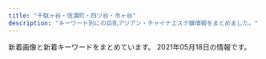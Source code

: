 ```yaml
---
title: "千駄ヶ谷・信濃町・四ツ谷・市ヶ谷"
description: "キーワード別にの巨乳アジアン・チャイナエステ嬢情報をまとめました。"
---
```


新着画像と新着キーワードをまとめています。
2021年05月18日の情報です。

<DmmAffiliateIns />
<KeywordTable
  shops={
    [
    {
        "url": "http://lakulaku.info/",
        "keywords": {},
        "name": "\u767e\u5408",
        "station": "\u56db\u8c37\u4e09\u4e01\u76ee\u99c52\u756a",
        "img_links": [
            "http://lakulaku.info/images/staff/5-5.jpg",
            "http://lakulaku.info/img/5-2.jpg",
            "http://lakulaku.info/images/mobile.png",
            "http://lakulaku.info/img/5-5.jpg",
            "http://lakulaku.info/images/staff/5-2.jpg",
            "http://lakulaku.info/images/staff/nena.jpg",
            "http://lakulaku.info/images/staff/ai.jpg",
            "http://lakulaku.info/images/top.jpg",
            "http://lakulaku.info/img/5-4.jpg",
            "http://lakulaku.info/images/newtit.png",
            "http://lakulaku.info/img/s06.jpg",
            "http://lakulaku.info/images/staff/ai-a.jpg",
            "http://lakulaku.info/images/staff/5-4.jpg",
            "http://lakulaku.info/images/staff/sizuka.jpg",
            "http://lakulaku.info/images/staff/5-1.jpg",
            "http://lakulaku.info/images/staff/mari.jpg",
            "http://lakulaku.info/images/titestaff.png",
            "http://lakulaku.info/img/5-1.jpg",
            "http://lakulaku.info/images/staff/rina.jpg",
            "http://lakulaku.info/images/staff/yumi.jpg",
            "http://lakulaku.info/img/rina.jpg",
            "http://lakulaku.info/images/staff/5-3.jpg",
            "http://lakulaku.info/swf/baner.jpg",
            "http://lakulaku.info/images/staff/s06.jpg",
            "http://lakulaku.info/images/staff/momo.jpg",
            "http://lakulaku.info/img/5-3.jpg"
        ]
    },
    {
        "url": "http://e-yotsuya.net/",
        "img_links": [
            "http://e-yotsuya.net/images/g2.jpg",
            "http://e-yotsuya.net/images/news-tit.png",
            "http://e-yotsuya.net/images/g6.jpg",
            "http://e-yotsuya.net/images/top2.png",
            "http://e-yotsuya.net/images/g4.jpg",
            "http://e-yotsuya.net/images/tite-staff.jpg",
            "http://e-yotsuya.net/images/baner.jpg",
            "http://e-yotsuya.net/images/top.jpg",
            "http://e-yotsuya.net/images/g5.jpg",
            "http://e-yotsuya.net/images/g7.jpg",
            "http://e-yotsuya.net/images/g8.jpg",
            "http://e-yotsuya.net/images/g3.jpg",
            "http://e-yotsuya.net/images/news-tit1.jpg",
            "http://e-yotsuya.net/images/room.jpg",
            "http://e-yotsuya.net/images/g9.jpg",
            "http://e-yotsuya.net/images/mobile.png",
            "http://e-yotsuya.net/images/g1.jpg",
            "http://e-yotsuya.net/images/baner2.jpg",
            "http://e-yotsuya.net/images/tite-staff1.jpg"
        ],
        "station": "JR\u56db\u30c4\u8c37\u99c5\u8d64\u5742\u53e3",
        "keywords": {
            "C": 14
        },
        "name": "\u30b9\u30de\u30a4\u30eb"
    },
    {
        "keywords": {},
        "station": "\u56db\u8c37\u4e09\u4e01\u76ee\u99c52\u756a",
        "url": "http://e-rosa.net/",
        "img_links": [
            "http://e-rosa.net/images/noimage.jpg",
            "http://e-rosa.net/images/meyi1.jpg",
            "http://e-rosa.net/images/004.jpg",
            "http://e-rosa.net/images/003.jpg",
            "http://e-rosa.net/images/sejutu2.jpg",
            "http://e-rosa.net/images/rina0.jpg",
            "http://e-rosa.net/images/sejutu5.jpg",
            "http://e-rosa.net/images/002.jpg",
            "http://e-rosa.net/images/ha.jpg",
            "http://e-rosa.net/images/nei_03.png",
            "http://e-rosa.net/images/ayaka.jpg",
            "http://e-rosa.net/images/girl_03.png",
            "http://e-rosa.net/images/tite-magazine.png",
            "http://e-rosa.net/images/news_top.jpg",
            "http://e-rosa.net/images/right_top.png",
            "http://e-rosa.net/images/girl_01.png",
            "http://e-rosa.net/images/sejutu1.jpg",
            "http://e-rosa.net/images/rina1.jpg",
            "http://e-rosa.net/images/pagetop.png",
            "http://e-rosa.net/images/g13.jpg",
            "http://e-rosa.net/images/girlx_top.png",
            "http://e-rosa.net/images/yuyi.jpg",
            "http://e-rosa.net/images/005.jpg",
            "http://e-rosa.net/images/006.jpg",
            "http://e-rosa.net/images/ddd.jpg",
            "http://e-rosa.net/images/k1.jpg",
            "http://e-rosa.net/images/001.jpg",
            "http://e-rosa.net/images/te2.jpg",
            "http://e-rosa.net/images/tite-staff.png",
            "http://e-rosa.net/images/aya1.jpg",
            "http://e-rosa.net/images/yuna.jpg",
            "http://e-rosa.net/images/right_bottom.png",
            "http://e-rosa.net/images/mio.jpg",
            "http://e-rosa.net/images/meyi2.jpg",
            "http://e-rosa.net/images/te3.jpg",
            "http://e-rosa.net/images/te1.jpg",
            "http://e-rosa.net/images/009.jpg",
            "http://e-rosa.net/images/aya2.jpg",
            "http://e-rosa.net/images/mimi.jpg",
            "http://e-rosa.net/images/sejutu6.jpg",
            "http://e-rosa.net/images/tite-link.png",
            "http://e-rosa.net/images/yuyu.jpg",
            "http://e-rosa.net/images/girl_top.png",
            "http://e-rosa.net/images/nei_01.png",
            "http://e-rosa.net/images/rina2.jpg",
            "http://e-rosa.net/images/rimi.jpg",
            "http://e-rosa.net/images/risa.jpg",
            "http://e-rosa.net/images/access3.jpg",
            "http://e-rosa.net/images/haruka.jpg",
            "http://e-rosa.net/images/news_bottom.jpg",
            "http://e-rosa.net/images/grande.jpg",
            "http://e-rosa.net/images/gg1.png",
            "http://e-rosa.net/images/g1.jpg",
            "http://e-rosa.net/images/yuri.jpg",
            "http://e-rosa.net/images/misa1.jpg"
        ],
        "name": "ROSA"
    },
    {
        "name": "Moon",
        "station": "\u9eb9\u753a\u99c51\u756a\u51fa\u53e3",
        "url": "http://xn--vckg5a9gug.in.net/",
        "keywords": {
            "86": 3,
            "85": 1,
            "D": 4
        },
        "img_links": [
            "http://xn--vckg5a9gug.in.net/images/tit3.jpg",
            "http://xn--vckg5a9gug.in.net/images/fbt.jpg",
            "http://xn--vckg5a9gug.in.net/images/cg01.jpg",
            "http://xn--vckg5a9gug.in.net/images/cg02.jpg",
            "http://xn--vckg5a9gug.in.net/images/fbf.jpg",
            "http://xn--vckg5a9gug.in.net/images/cg04.jpg",
            "http://xn--vckg5a9gug.in.net/images/cg03.jpg",
            "http://xn--vckg5a9gug.in.net/images/top.jpg",
            "http://xn--vckg5a9gug.in.net/images/no.png",
            "http://xn--vckg5a9gug.in.net/link/menlog.jpg",
            "http://xn--vckg5a9gug.in.net/images/tit2.jpg",
            "http://xn--vckg5a9gug.in.net/images/tit5.jpg",
            "http://xn--vckg5a9gug.in.net/images/fla.jpg",
            "http://xn--vckg5a9gug.in.net/images/tit1.jpg",
            "http://xn--vckg5a9gug.in.net/images/tit4.jpg",
            "http://xn--vckg5a9gug.in.net/images/sys.jpg"
        ]
    },
    {
        "url": "http://www.bara.relaxjp.info/",
        "name": "\u8594\u8587",
        "keywords": {
            "D": 8,
            "C": 12,
            "87": 6,
            "86": 2
        },
        "img_links": [
            "http://www.bara.relaxjp.info/files/002-02.jpg",
            "http://www.bara.relaxjp.info/files/005.jpg",
            "http://www.bara.relaxjp.info/files/002.jpg",
            "http://www.bara.relaxjp.info/files/003.jpg",
            "http://www.bara.relaxjp.info/images/slider/3.jpg",
            "http://www.bara.relaxjp.info/img/pickup.jpg",
            "http://www.bara.relaxjp.info/img/goback.jpg",
            "http://www.bara.relaxjp.info/images/slider/1.jpg",
            "http://www.bara.relaxjp.info/img/ttl_therapist_top.png",
            "http://www.bara.relaxjp.info/files/001-02.jpg",
            "http://www.bara.relaxjp.info/files/003-02.jpg",
            "http://www.bara.relaxjp.info/images/slider/2.jpg",
            "http://www.bara.relaxjp.info/img/tel.png",
            "http://www.bara.relaxjp.info/img/ttl_info.png",
            "http://www.bara.relaxjp.info/files/001.jpg",
            "http://www.bara.relaxjp.info/img/ttl_news.png",
            "http://www.bara.relaxjp.info/files/005-02.jpg",
            "http://www.bara.relaxjp.info/img/btn_side_mobile.jpg"
        ],
        "station": "\u56db\u8c37\u4e09\u4e01\u76ee\u99c53\u756a\u53e3"
    },
    {
        "station": "\u56db\u8c37\u4e09\u4e01\u76ee\u99c52\u756a",
        "img_links": [
            "https://tanpopo.tyo.cm/images/sp_mainimg.jpg",
            "https://tanpopo.tyo.cm/photos/sites/43/2021/03/2021031408034074.jpg",
            "https://tanpopo.tyo.cm/photos/sites/43/2021/05/202105060342369.jpg",
            "https://tanpopo.tyo.cm/photos/sites/43/2021/04/2021042009410236.jpg",
            "https://tanpopo.tyo.cm/photos/sites/43/2021/03/2021032601572927.jpg",
            "https://tanpopo.tyo.cm/photos/sites/43/2021/03/2021031408034196.jpg",
            "https://tanpopo.tyo.cm/photos/sites/43/2021/04/2021042009410397.jpg",
            "https://tanpopo.tyo.cm/photos/sites/43/2021/05/2021050603412641.jpg",
            "https://tanpopo.tyo.cm/photos/sites/43/2021/04/2021041102041585.jpg",
            "https://tanpopo.tyo.cm/photos/sites/43/2021/04/2021041102041633.jpg",
            "https://tanpopo.tyo.cm/photos/sites/43/2021/03/2021031408034299.jpg",
            "https://tanpopo.tyo.cm/photos/sites/43/2021/04/2021041102041811.jpg",
            "https://tanpopo.tyo.cm/images/service4.jpg",
            "https://tanpopo.tyo.cm/photos/sites/43/2021/04/2021041907342674.jpg",
            "https://tanpopo.tyo.cm/photos/sites/43/2021/03/2021032601573011.jpg",
            "https://tanpopo.tyo.cm/images/service3.jpg",
            "https://tanpopo.tyo.cm/photos/sites/43/2021/04/2021042009410355.jpg",
            "https://tanpopo.tyo.cm/photos/sites/43/2021/03/2021031408034382.jpg",
            "https://tanpopo.tyo.cm/photos/sites/43/2021/03/2021032601572729.jpg",
            "https://tanpopo.tyo.cm/photos/sites/43/2021/05/2021050603423148.jpg",
            "https://tanpopo.tyo.cm/photos/sites/43/2021/04/2021041102041776.jpg",
            "https://tanpopo.tyo.cm/images/sp_img_teaser.jpg",
            "https://tanpopo.tyo.cm/photos/sites/43/2021/04/2021041907343346.jpg",
            "https://tanpopo.tyo.cm/photos/sites/43/2021/03/202103260157281.jpg",
            "https://tanpopo.tyo.cm/images/img_teaser.jpg",
            "https://tanpopo.tyo.cm/images/service1.jpg",
            "https://tanpopo.tyo.cm/images/pagetop.png",
            "https://tanpopo.tyo.cm/photos/sites/43/2021/04/2021042009410434.jpg",
            "https://tanpopo.tyo.cm/images/mainimg.jpg",
            "https://tanpopo.tyo.cm/images/service2.jpg",
            "https://tanpopo.tyo.cm/photos/sites/43/2021/05/2021050603413163.jpg"
        ],
        "name": "\u305f\u3093\u307d\u307d",
        "url": "https://tanpopo.tyo.cm/",
        "keywords": {
            "87": 8,
            "84": 4,
            "F": 4,
            "D": 44,
            "E": 4,
            "C": 22,
            "85": 28,
            "86": 12
        }
    },
    {
        "img_links": [
            "https://juno-esthe.tokyo/wp-content/themes/este/img/tel_footer.png",
            "https://juno-esthe.tokyo/wp-content/themes/este/img/top-img05.png",
            "https://juno-esthe.tokyo/wp-content/uploads/2021/03/31tiramisu.jpg",
            "https://juno-esthe.tokyo/wp-content/uploads/2021/02/12345678tiramisu.jpg",
            "https://juno-esthe.tokyo/wp-content/uploads/2021/03/1tiramisu.jpg",
            "https://juno-esthe.tokyo/wp-content/themes/este/img/top-img03.png",
            "https://juno-esthe.tokyo/wp-content/themes/este/img/3.jpg",
            "https://juno-esthe.tokyo/wp-content/uploads/2021/02/78621tiramisu.jpg",
            "https://juno-esthe.tokyo/wp-content/themes/este/img/tel_header.png",
            "https://juno-esthe.tokyo/wp-content/themes/este/img/top-img02.png",
            "https://juno-esthe.tokyo/wp-content/uploads/2021/04/87612tiramisu.jpg",
            "https://juno-esthe.tokyo/wp-content/uploads/2021/02/3121tiramisu.jpg",
            "https://juno-esthe.tokyo/wp-content/uploads/2021/02/567tiramisu.jpg",
            "https://juno-esthe.tokyo/wp-content/themes/este/img/call.png",
            "https://juno-esthe.tokyo/wp-content/uploads/2021/04/89762517tiramisu.jpg",
            "https://juno-esthe.tokyo/wp-content/themes/este/img/top-img01.png",
            "https://juno-esthe.tokyo/wp-content/uploads/2021/02/1tiramisu-1.jpg",
            "https://juno-esthe.tokyo/wp-content/themes/este/img/2.jpg",
            "https://juno-esthe.tokyo/wp-content/uploads/2021/02/8estrdyfugi.jpg",
            "https://juno-esthe.tokyo/wp-content/uploads/2021/03/4567tiramisu.jpg",
            "https://juno-esthe.tokyo/wp-content/themes/este/img/1.jpg",
            "https://juno-esthe.tokyo/wp-content/uploads/2021/02/3456utiramisu.jpg",
            "https://juno-esthe.tokyo/wp-content/themes/este/img/4.jpg",
            "https://juno-esthe.tokyo/wp-content/uploads/2021/02/90876satiramisu.jpg",
            "https://juno-esthe.tokyo/wp-content/uploads/2021/04/8971tiramisu.jpg",
            "https://juno-esthe.tokyo/wp-content/themes/este/img/top-img04.png"
        ],
        "url": "https://juno-esthe.tokyo/",
        "station": "\u56db\u30c4\u8c37\u99c52\u756a\u53e3",
        "name": "\u30c6\u30a3\u30e9\u30df\u30b9",
        "keywords": {
            "E": 3,
            "C": 24,
            "D": 15,
            "\u30bb\u30af\u30b7\u30fc": 2
        }
    },
    {
        "img_links": [
            "http://1819-kizuna.work/i/img/st030.jpg",
            "http://1819-kizuna.work/i/img/r3.jpg",
            "http://1819-kizuna.work/img/st25.jpg",
            "http://1819-kizuna.work/img/st031.jpg",
            "http://1819-kizuna.work/img/1F339.png",
            "http://1819-kizuna.work/img/jk.jpg",
            "http://1819-kizuna.work/i/img/r1.jpg",
            "http://1819-kizuna.work/img/st23.jpg",
            "http://1819-kizuna.work/img/1F431.png",
            "http://1819-kizuna.work/img/1F60A.png",
            "http://1819-kizuna.work/img/1F351.png",
            "http://1819-kizuna.work/img/skr.png",
            "http://1819-kizuna.work/i/img/st30.jpg",
            "http://1819-kizuna.work/img/s31.jpg",
            "http://1819-kizuna.work/i/img/st25.jpg",
            "http://1819-kizuna.work/i/img/st24.jpg",
            "http://1819-kizuna.work/img/st24.jpg",
            "http://1819-kizuna.work/img/s23.jpg",
            "http://1819-kizuna.work/img/botton.jpg",
            "http://1819-kizuna.work/img/mo.png",
            "http://1819-kizuna.work/i/img/s2.jpg",
            "http://1819-kizuna.work/i/img/r4.jpg",
            "http://1819-kizuna.work/img/st024.jpg",
            "http://1819-kizuna.work/i/img/st31.jpg",
            "http://1819-kizuna.work/i/img/st031.jpg",
            "http://1819-kizuna.work/img/st030.jpg",
            "http://1819-kizuna.work/i/img/jk.jpg",
            "http://1819-kizuna.work/img/s25.jpg",
            "http://1819-kizuna.work/i/img/st023.jpg",
            "http://1819-kizuna.work/i/img/s1.jpg",
            "http://1819-kizuna.work/i/img/s4.jpg",
            "http://1819-kizuna.work/i/img/r2.jpg",
            "http://1819-kizuna.work/img/1F33C.png",
            "http://1819-kizuna.work/i/img/s6.jpg",
            "http://1819-kizuna.work/img/st31.jpg",
            "http://1819-kizuna.work/img/bottom.jpg",
            "http://1819-kizuna.work/i/img/st23.jpg",
            "http://1819-kizuna.work/img/s24.jpg",
            "http://1819-kizuna.work/i/img/skr.png",
            "http://1819-kizuna.work/img/st30.jpg",
            "http://1819-kizuna.work/i/img/st024.jpg",
            "http://1819-kizuna.work/img/st023.jpg",
            "http://1819-kizuna.work/i/img/s5.jpg",
            "http://1819-kizuna.work/i/img/s3.jpg",
            "http://1819-kizuna.work/img/fla.jpg",
            "http://1819-kizuna.work/img/s30.jpg",
            "http://1819-kizuna.work/img/1F353.png"
        ],
        "keywords": {
            "85": 4,
            "84": 2,
            "C": 12,
            "86": 2,
            "D": 5
        },
        "url": "http://1819-kizuna.work/",
        "station": "\u56db\u8c37\u4e09\u4e01\u76ee\u99c53\u756a\u51fa\u53e3",
        "name": "1819\uff5e\u7d46"
    },
    {
        "img_links": [
            "http://l-rlx.com/s/images/service_03.png",
            "http://l-rlx.com/images/staff_09.jpg",
            "http://l-rlx.com/s/uploads/09.jpg",
            "http://l-rlx.com/girl/00.jpg",
            "http://l-rlx.com/s/images/tel.png",
            "http://l-rlx.com/s/images/t1.jpg",
            "http://l-rlx.com/s/uploads/05.jpg",
            "http://l-rlx.com/images/index_17.jpg",
            "http://l-rlx.com/girl/07.jpg",
            "http://l-rlx.com/s/images/slider/1.jpg",
            "http://l-rlx.com/images/rec.jpg",
            "http://l-rlx.com/s/images/iphone.png",
            "http://l-rlx.com/images/index_04.jpg",
            "http://l-rlx.com/s/image/nav_top.png",
            "http://l-rlx.com/images/02.jpg",
            "http://l-rlx.com/images/index_01.jpg",
            "http://l-rlx.com/s/image/nav_manga.png",
            "http://l-rlx.com/images/03.jpg",
            "http://l-rlx.com/s/images/slider/3.jpg",
            "http://l-rlx.com/s/images/t2.jpg",
            "http://l-rlx.com/images/info.jpg",
            "http://l-rlx.com/images/01.jpg",
            "http://l-rlx.com/images/index_16.jpg",
            "http://l-rlx.com/girl/01.jpg",
            "http://l-rlx.com/s/uploads/04.jpg",
            "http://l-rlx.com/s/images/t4.jpg",
            "http://l-rlx.com/girl/09.jpg",
            "http://l-rlx.com/images/index_07.jpg",
            "http://l-rlx.com/images/info_09.jpg",
            "http://l-rlx.com/s/uploads/06.jpg",
            "http://l-rlx.com/images/index_20.jpg",
            "http://l-rlx.com/girl/02.jpg",
            "http://l-rlx.com/images/sub_09.jpg",
            "http://l-rlx.com/girl/08.jpg",
            "http://l-rlx.com/images/index_14.jpg",
            "http://l-rlx.com/s/images/slider/next.png",
            "http://l-rlx.com/s/images/pc.png",
            "http://l-rlx.com/s/uploads/010.jpg",
            "http://l-rlx.com/s/image/nav_cast.png",
            "http://l-rlx.com/s/images/service_07.png",
            "http://l-rlx.com/s/uploads/08.jpg",
            "http://l-rlx.com/s/images/t3.jpg",
            "http://l-rlx.com/s/uploads/03.jpg",
            "http://l-rlx.com/images/index_06.jpg",
            "http://l-rlx.com/images/index_03.jpg",
            "http://l-rlx.com/images/rec_09.jpg",
            "http://l-rlx.com/s/image/nav_sys.png",
            "http://l-rlx.com/s/images/top_2.jpg",
            "http://l-rlx.com/girl/03.jpg",
            "http://l-rlx.com/images/index_21.jpg",
            "http://l-rlx.com/girl/05.jpg",
            "http://l-rlx.com/images/index_12.jpg",
            "http://l-rlx.com/images/index_02.jpg",
            "http://l-rlx.com/s/images/slider/2.jpg",
            "http://l-rlx.com/s/uploads/01.jpg",
            "http://l-rlx.com/girl/04.jpg",
            "http://l-rlx.com/s/uploads/02.jpg",
            "http://l-rlx.com/s/uploads/07.jpg",
            "http://l-rlx.com/s/image/nav_hotel.png",
            "http://l-rlx.com/s/images/okubokomachi.jpg",
            "http://l-rlx.com/s/images/slider/prev.png",
            "http://l-rlx.com/s/image/nav_topics.png",
            "http://l-rlx.com/s/images/service_01.png",
            "http://l-rlx.com/images/index_05.jpg"
        ],
        "keywords": {
            "84": 2,
            "C": 17,
            "88": 2,
            "85": 4,
            "D": 6,
            "87": 4,
            "95": 2,
            "86": 4
        },
        "url": "http://l-rlx.com/",
        "name": "\u30aa\u30fc\u30ed\u30e9",
        "station": "\u56db\u8c37\u4e09\u4e01\u76ee\u99c52\u756a\u53e3"
    },
    {
        "url": "http://aqua.jpn.cm/",
        "keywords": {
            "C": 54,
            "84": 18,
            "85": 108,
            "82": 18,
            "83": 18,
            "86": 126,
            "D": 252,
            "87": 18
        },
        "station": "\u56db\u8c37\u4e09\u4e01\u76ee\u99c52\u756a\u51fa\u53e3",
        "name": "\u5149\u540d",
        "img_links": [
            "http://aqua.jpn.cm/photos/sites/16/2020/09/2020091507031094.jpg",
            "http://aqua.jpn.cm/photos/sites/16/2020/10/2020100906522289.jpg",
            "http://aqua.jpn.cm/photos/sites/16/2018/01/2018013112184869.jpg",
            "http://aqua.jpn.cm/photos/sites/16/2020/12/2020120208263886.jpg",
            "http://aqua.jpn.cm/photos/sites/16/2021/03/2021032308500056.jpg",
            "http://aqua.jpn.cm/photos/sites/16/2018/01/2018011007031899.jpg",
            "http://aqua.jpn.cm/photos/sites/16/2019/03/2019031107062221.jpg",
            "http://aqua.jpn.cm/photos/sites/16/2019/02/2019020108033676.jpg",
            "http://aqua.jpn.cm/images/room5.jpg",
            "http://aqua.jpn.cm/photos/sites/16/2018/01/2018011007032034.jpg",
            "http://aqua.jpn.cm/images/s_news.jpg",
            "http://aqua.jpn.cm/photos/sites/16/2018/05/2018052105590585.jpg",
            "http://aqua.jpn.cm/images/line.jpg",
            "http://aqua.jpn.cm/photos/sites/16/2021/03/2021032308500758.jpg",
            "http://aqua.jpn.cm/images/1.jpg",
            "http://aqua.jpn.cm/images/mobile.jpg",
            "http://aqua.jpn.cm/images/room1.jpg",
            "http://aqua.jpn.cm/images/2.jpg",
            "http://aqua.jpn.cm/photos/sites/16/2020/10/2020100508293240.jpg",
            "http://aqua.jpn.cm/images/room4.jpg",
            "http://aqua.jpn.cm/photos/sites/16/2020/04/2020040301184076.jpg",
            "http://aqua.jpn.cm/photos/sites/16/2021/01/2021011401054262.jpg",
            "http://aqua.jpn.cm/images/s_staff.png",
            "http://aqua.jpn.cm/photos/sites/16/2018/01/2018011007031662.jpg",
            "http://aqua.jpn.cm/photos/sites/16/2021/03/2021031006535594.jpg",
            "http://aqua.jpn.cm/images/s_pick.png",
            "http://aqua.jpn.cm/images/top.png",
            "http://aqua.jpn.cm/images/room3.jpg",
            "http://aqua.jpn.cm/photos/sites/16/2020/03/2020030507254950.jpg",
            "http://aqua.jpn.cm/images/3.jpg",
            "http://aqua.jpn.cm/photos/sites/16/2021/03/2021030106235633.jpg",
            "http://aqua.jpn.cm/images/room2.jpg"
        ]
    }
]
}
/>
<DmmAffiliateScript />
